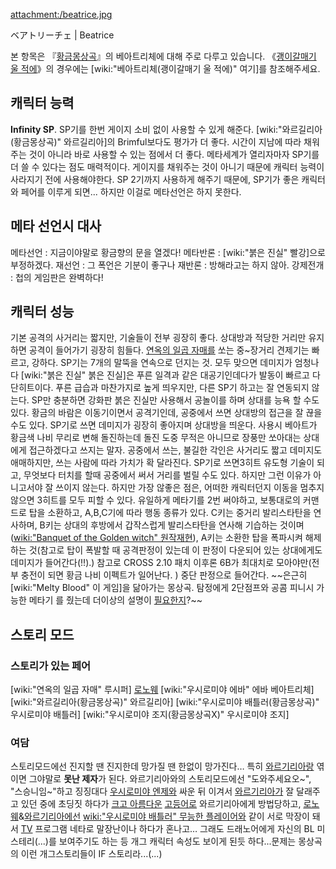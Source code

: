 attachment:/beatrice.jpg

ベアトリーチェ | Beatrice

본 항목은 『[[황금몽상곡]]』의 베아트리체에 대해 주로 다루고 있습니다. 《[[괭이갈매기 울 적에]]》의 경우에는 [wiki:"베아트리체(괭이갈매기 울 적에)" 여기]를 참조해주세요.

== 캐릭터 능력 ==
'''Infinity SP'''. SP기를 한번 게이지 소비 없이 사용할 수 있게 해준다. [wiki:"와르길리아 (황금몽상곡)" 와르길리아]의 Brimful보다도 평가가 더 좋다. 시간이 지남에 따라 채워주는 것이 아니라 바로 사용할 수 있는 점에서 더 좋다. 메타세계가 열리자마자 SP기를 더 쓸 수 있다는 점도 매력적이다. 게이지를 채워주는 것이 아니기 때문에 캐릭터 능력이 사라지기 전에 사용해야한다. SP 2기까지 사용하게 해주기 때문에, SP기가 좋은 캐릭터와 페어를 이루게 되면... 하지만 이걸로 메타선언은 하지 못한다.

== 메타 선언시 대사 ==
메타선언 : 지금이야말로 황금향의 문을 열겠다!
메타반론 : [wiki:"붉은 진실" 빨강]으로 부정하겠다.
재선언 : 그 폭언은 기분이 좋구나
재반론 : 방해라고는 하지 않아.
강제전개 : 첩의 게임판은 완벽하다!

== 캐릭터 성능 ==
기본 공격의 사거리는 짧지만, 기술들이 전부 굉장히 좋다. 상대방과 적당한 거리만 유지하면 공격이 들어가기 굉장히 힘들다.
[[연옥의 일곱 자매]]를 쏘는 중~장거리 견제기는 빠르고, 강하다. SP기는 7개의 말뚝을 연속으로 던지는 것. 모두 맞으면 데미지가 엄청나다
[wiki:"붉은 진실" 붉은 진실]은 푸른 일격과 같은 대공기인데다가 발동이 빠르고 다단히트이다. 푸른 급습과 마찬가지로 높게 띄우지만, 다른 SP기 하고는 잘 연동되지 않는다. SP만 충분하면 강화판 붉은 진실만 사용해서 공놀이를 하며 상대를 능욕 할 수도 있다.
황금의 바람은 이동기이면서 공격기인데, 공중에서 쓰면 상대방의 접근을 잘 끊을 수도 있다. SP기로 쓰면 데미지가 굉장히 좋아지며 상대방을 띄운다. 사용시 베아트가 황금색 나비 무리로 변해 돌진하는데 돌진 도중 무적은 아니므로 장풍만 쏘아대는 상대에게 접근하겠다고 쓰지는 말자.
공중에서 쓰는, 불길한 각인은 사거리도 짧고 데미지도 애매하지만, 쓰는 사람에 따라 가치가 확 달라진다. SP기로 쓰면3히트 유도형 기술이 되고, 무엇보다 터치를 할때 공중에서 써서 거리를 벌릴 수도 있다. 하지만 그런 이유가 아니고서야 잘 쓰이지 않는다. 하지만 가장 않좋은 점은, 어떠한 캐릭터던지 이동을 멈추지 않으면 3히트를 모두 피할 수 있다.
유일하게 메타기를 2번 써야하고, 보통대로의 커맨드로 탑을 소환하고, A,B,C기에 따라 행동 종류가 있다. C키는 중거리 발리스타탄을 연사하며, B키는 상대의 후방에서 갑작스럽게 발리스타탄을 연사해 기습하는 것이며([[wiki:"Banquet of the Golden witch" 원작재현]]), A키는 소환한 탑을 폭파시켜 해제하는 것(참고로 탑이 폭발할 때 공격판정이 있는데 이 판정이 다운되어 있는 상대에게도 데미지가 들어간다(!!).)
참고로 CROSS 2.10 패치 이후론 6B가 최대치로 모아야만(전부 충전이 되면 황금 나비 이펙트가 일어난다. ) 중단 판정으로 들어간다. ~~은근히 [wiki:"Melty Blood" 이 게임]을 닮아가는 몽상곡. 탐정에게 2단점프와 공콤 피니시 가능한 메타기 를 줬는데 더이상의 설명이 [[필요한지]]?~~

== 스토리 모드 ==
=== 스토리가 있는 페어 ===
[wiki:"연옥의 일곱 자매" 루시퍼]
[[로노웨]]
[wiki:"우시로미야 에바" 에바 베아트리체]
[wiki:"와르길리아(황금몽상곡)" 와르길리아]
[wiki:"우시로미야 배틀러(황금몽상곡)" 우시로미야 배틀러]
[wiki:"우시로미야 조지(황금몽상곡X)" 우시로미야 조지]

=== 여담 ===
스토리모드에선 진지할 땐 진지한데 망가질 땐 한없이 망가진다… 특히 [[와르기리아]]랑 엮이면 그야말로 '''못난 제자'''가 된다. 와르기리아와의 스토리모드에선 "도와주세요오~", "스승니임~"하고 징징대다 [[우시로미야 엔제]]와 싸운 뒤 이겨서 [[와르기리아]]가 잘 달래주고 있던 중에 초딩짓 하다가 [[크고 아름다운]] [[고등어]]로 와르기리아에게 방법당하고, [[로노웨]]&[[와르기리아]]에선 [[wiki:"우시로미야 배틀러" 무능한 플레이어]]와 같이 서로 막장이 돼서 [[TV]] 프로그램 네타로 말장난이나 하다가 혼나고… 그래도 드래노어에게 자신의 BL 미스테리(...)를 보여주기도 하는 등 개그 캐릭터 속성도 보이게 된듯 하다...문제는 몽상곡의 이런 개그스토리들이 IF 스토리라...(...)
